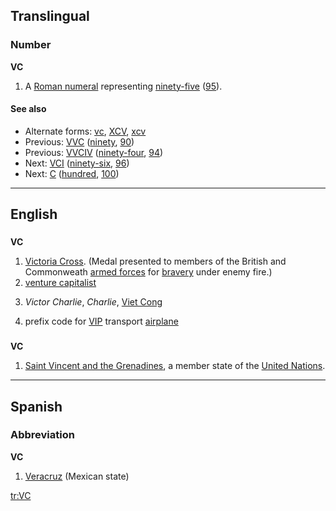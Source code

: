 ==Translingual==

===Number===
'''VC'''

# {{informal}} A [[Roman numeral]] representing [[ninety-five]] ([[95]]).

====See also====
* Alternate forms: [[vc]], [[XCV]], [[xcv]]
* Previous: [[VVC]] ([[ninety]], [[90]])
* Previous: [[VVCIV]] ([[ninety-four]], [[94]])
* Next: [[VCI]] ([[ninety-six]], [[96]])
* Next: [[C]] ([[hundred]], [[100]])

----

==English==

==={{initialism}}===
'''VC'''

# [[Victoria Cross]]. (Medal presented to members of the British and Commonweath [[armed forces]] for [[bravery]] under enemy fire.)
# [[venture capitalist]]
# {{US|army}}{{archaic}} ''Victor Charlie'', ''Charlie'', [[Viet Cong]]
# {{US|air force}}{{aviation}} prefix code for [[VIP]] transport [[airplane]]

==={{abbreviation}}===
'''VC'''

# [[Saint Vincent and the Grenadines]], a member state of the [[United Nations]].

----

==Spanish==

===Abbreviation===
'''VC'''

# [[Veracruz]] (Mexican state)

[[tr:VC]]